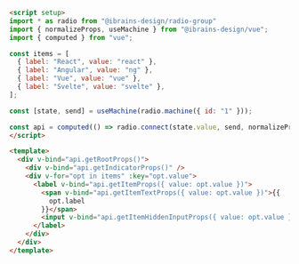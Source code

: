 ```md
<script setup>
import * as radio from "@ibrains-design/radio-group"
import { normalizeProps, useMachine } from "@ibrains-design/vue";
import { computed } from "vue";

const items = [
  { label: "React", value: "react" },
  { label: "Angular", value: "ng" },
  { label: "Vue", value: "vue" },
  { label: "Svelte", value: "svelte" },
];

const [state, send] = useMachine(radio.machine({ id: "1" }));

const api = computed(() => radio.connect(state.value, send, normalizeProps));
</script>

<template>
  <div v-bind="api.getRootProps()">
    <div v-bind="api.getIndicatorProps()" />
    <div v-for="opt in items" :key="opt.value">
      <label v-bind="api.getItemProps({ value: opt.value })">
        <span v-bind="api.getItemTextProps({ value: opt.value })">{{
          opt.label
        }}</span>
        <input v-bind="api.getItemHiddenInputProps({ value: opt.value })" />
      </label>
    </div>
  </div>
</template>
```
